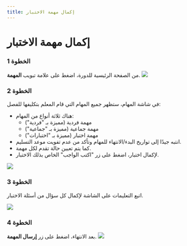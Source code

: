 ---
title: إكمال مهمة الاختبار
---


# إكمال مهمة الاختبار

### الخطوة 1
من الصفحة الرئيسية للدورة، اضغط على علامة تبويب **المهمة**.
![](/img/ulearning/student/assignment01.png)

### الخطوة 2
في شاشة المهام، ستظهر جميع المهام التي قام المعلم بتكليفها للفصل:
- هناك ثلاثة أنواع من المهام:
  - مهمة فردية (مميزة بـ "فردية")
  - مهمة جماعية (مميزة بـ "جماعية")
  - مهمة اختبار (مميزة بـ "اختبارات")
- انتبه جيدًا إلى تواريخ البدء/الانتهاء للمهام وتأكد من عدم تفويت موعد التسليم.
- كما يتم تعيين حالة تقدم لكل مهمة.
- لإكمال اختبار، اضغط على زر "اكتب الواجب" الخاص بذلك الاختبار.

![](/img/ulearning/student/assignment02.png)

### الخطوة 3
اتبع التعليمات على الشاشة لإكمال كل سؤال من أسئلة الاختبار.

![](/img/ulearning/student/assignment03.png)

### الخطوة 4
بعد الانتهاء، اضغط على زر **إرسال المهمة**.
![](/img/ulearning/student/assignment04.png)

